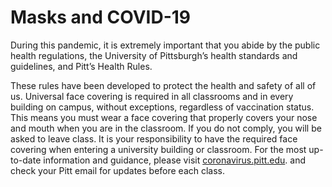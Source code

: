 # Masks and COVID-19

During this pandemic, it is extremely important that you abide by the public health regulations, the University of Pittsburgh’s health standards and guidelines, and Pitt’s Health Rules. 

These rules have been developed to protect the health and safety of all of us.  Universal face covering is required in all classrooms and in every building on campus, without exceptions, regardless of vaccination status. This means you must wear a face covering that properly covers your nose and mouth when you are in the classroom. If you do not comply, you will be asked to leave class.  It is your responsibility to have the required face covering when entering a university building or classroom. For the most up-to-date information and guidance, please visit [coronavirus.pitt.edu](coronavirus.pitt.edu). and check your Pitt email for updates before each class.

